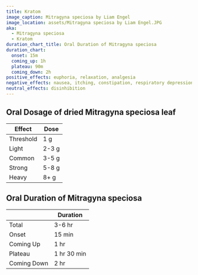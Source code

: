 ```yaml
---
title: Kratom
image_caption: Mitragyna speciosa by Liam Engel
image_location: assets/Mitragyna speciosa by Liam Engel.JPG
aka:
  - Mitragyna speciosa
  - Kratom
duration_chart_title: Oral Duration of Mitragyna speciosa
duration_chart:
  onset: 15m
  coming_up: 1h
  plateau: 90m
  coming_down: 2h
positive_effects: euphoria, relaxation, analgesia
negative_effects: nausea, itching, constipation, respiratory depression
neutral_effects: disinhibition
---
```


## Oral Dosage of dried Mitragyna speciosa leaf
| Effect | Dose |
| --- | --- |
| Threshold | 1 g |
| Light | 2-3 g |
| Common | 3-5 g |
| Strong | 5-8 g |
| Heavy | 8+ g |

## Oral Duration of Mitragyna speciosa
|  | Duration |
| --- | --- |
| Total | 3-6 hr |
| Onset | 15 min |
| Coming Up | 1 hr |
| Plateau | 1 hr 30 min |
| Coming Down | 2 hr |





